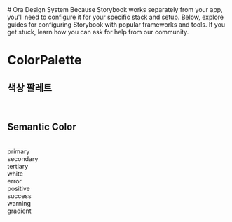 
<Meta title="Introduction" />

<div className="sb-container">
  <div className='sb-section-title'>
    # Ora Design System
    Because Storybook works separately from your app, you'll need to configure it for your specific stack and setup. Below, explore guides for configuring Storybook with popular frameworks and tools. If you get stuck, learn how you can ask for help from our community.

  </div>
</div>

# ColorPalette

## 색상 팔레트

<br />
<ColorPalette>
  <ColorItem
    title="gray"
    subtitle="Grayscale"
    colors={{
      50: '#f6f6f6',
      100: '#e7e7e7',
      200: '#d1d1d1',
      300: '#b0b0b0',
      400: '#888888',
      500: '#6d6d6d',
      600: '#5d5d5d',
      700: '#4f4f4f',
      800: '#454545',
      900: '#3d3d3d',
      950: '#151515',
    }}
  />
  <ColorItem
    title="orange"
    subtitle="Orangescale"
    colors={{
      50: '#ffede6',
      100: '#ffc6b0',
      200: '#ffab8a',
      300: '#ff8454',
      400: '#ff6d33',
      500: '#ff4800',
      600: '#e84200',
      700: '#b53300',
      800: '#8c2800',
      900: '#6b1e00',
    }}
  />
</ColorPalette>

## Semantic Color

<br />
<div className="grid grid-cols-4 gap-4">
  <div className="space-y-2">
    <div className="h-16 rounded-md bg-primary"></div>
    <span className="text-sm">primary</span>
  </div>
  <div className="space-y-2">
    <div className="h-16 rounded-md bg-secondary"></div>
    <span className="text-sm">secondary</span>
  </div>
  <div className="space-y-2">
    <div className="h-16 rounded-md bg-tertiary"></div>
    <span className="text-sm">tertiary</span>
  </div>
  <div className="space-y-2">
    <div className="h-16 rounded-md bg-white"></div>
    <span className="text-sm">white</span>
  </div>
  <div className="space-y-2">
    <div className="h-16 rounded-md bg-error"></div>
    <span className="text-sm">error</span>
  </div>
  <div className="space-y-2">
    <div className="h-16 rounded-md bg-positive"></div>
    <span className="text-sm">positive</span>
  </div>
  <div className="space-y-2">
    <div className="h-16 rounded-md bg-success"></div>
    <span className="text-sm">success</span>
  </div>
  <div className="space-y-2">
    <div className="h-16 rounded-md bg-warning"></div>
    <span className="text-sm">warning</span>
  </div>
</div>
<div className="text-center mt-10">
  <div className="h-16 rounded-md bg-gradient w-full"></div>
  <span className="text-sm">gradient</span>
</div>

